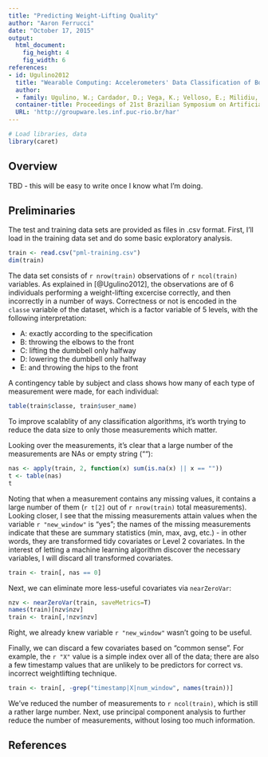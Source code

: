 ```yaml
---
title: "Predicting Weight-Lifting Quality"
author: "Aaron Ferrucci"
date: "October 17, 2015"
output: 
  html_document: 
    fig_height: 4
    fig_width: 6
references:
- id: Ugulino2012
  title: "Wearable Computing: Accelerometers' Data Classification of Body Postures and Movements"
  author:
  - family: Ugulino, W.; Cardador, D.; Vega, K.; Velloso, E.; Milidiu, R.; Fuks, H.
  container-title: Proceedings of 21st Brazilian Symposium on Artificial Intelligence
  URL: 'http://groupware.les.inf.puc-rio.br/har'
---
```



``` r
# Load libraries, data
library(caret)
```

## Overview
TBD - this will be easy to write once I know what I'm doing.

## Preliminaries
The test and training data sets are provided as files in .csv format. First,
I'll load in the training data set and do some basic exploratory analysis.

``` r
train <- read.csv("pml-training.csv")
dim(train)
```

The data set consists of `r nrow(train)` observations of `r ncol(train)`
variables.  As explained in [@Ugulino2012], the observations are of 6
individuals performing a weight-lifting excercise correctly, and then
incorrectly in a number of ways. Correctness or not is encoded in the
`classe` variable of the dataset, which is a factor variable of 5 levels, with
the following interpretation:

* A: exactly according to the specification
* B: throwing the elbows to the front
* C: lifting the dumbbell only halfway
* D: lowering the dumbbell only halfway
* E: and throwing the hips to the front 

A contingency table by subject and class shows how many of each type of measurement were made, for each individual:
``` r
table(train$classe, train$user_name)
```

To improve scalablity of any classification algorithms, it's worth trying to
reduce the data size to only those measurements which matter. 

Looking over the measurements, it's clear that a large number of the
measurements are NAs or empty string (""):

``` r
nas <- apply(train, 2, function(x) sum(is.na(x) || x == ""))
t <- table(nas)
t
```

Noting that when a measurement contains any missing values, it contains a 
large number of them (`r t[2]` out of `r nrow(train)` total measurements).
Looking closer, I
see that the missing measurements attain values when the variable
`r "new_window"` is "yes"; the names of the missing measurements indicate that
these are summary statistics (min, max, avg, etc.) - in other words, they are
transformed tidy covariates or Level 2 covariates. In the interest of letting
a machine learning algorithm discover the necessary variables, I will discard
all transformed covariates.

``` r
train <- train[, nas == 0]
```

Next, we can eliminate more less-useful covariates via `nearZeroVar`:

``` r
nzv <- nearZeroVar(train, saveMetrics=T)
names(train)[nzv$nzv]
train <- train[,!nzv$nzv]
```

Right, we already knew variable `r "new_window"` wasn't going to be useful.

Finally, we can discard a few covariates based on "common sense". For example,
the `r "X"` value is a simple index over all of the data; there are also a 
few timestamp values that are unlikely to be predictors for correct vs. 
incorrect weightlifting technique.

``` r
train <- train[, -grep("timestamp|X|num_window", names(train))]
```

We've reduced the number of measurements to `r ncol(train)`, which is still a
rather large number. Next, use principal component analysis to further reduce 
the number of measurements, without losing too much information.



## References
